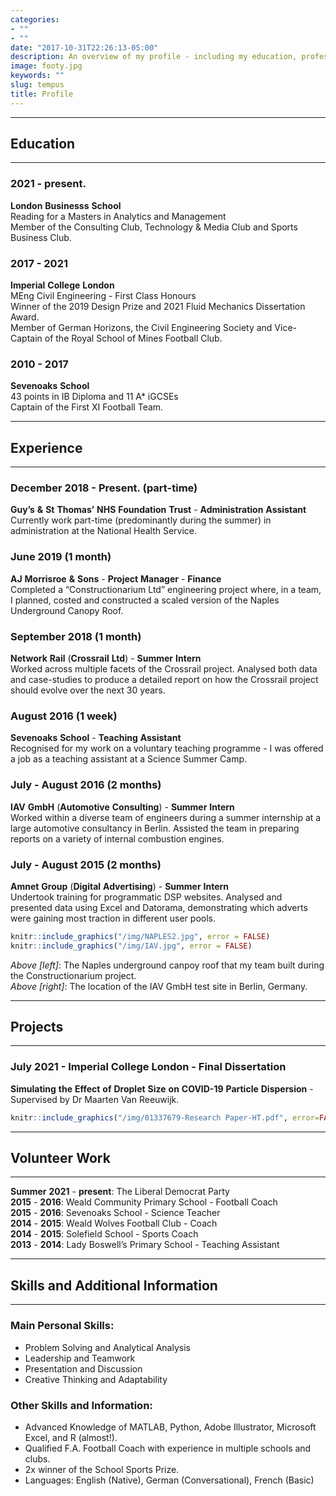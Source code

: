 ```yaml
---
categories:
- ""
- ""
date: "2017-10-31T22:26:13-05:00"
description: An overview of my profile - including my education, professional experience, volunteer work, co-curricular activities and more.
image: footy.jpg
keywords: ""
slug: tempus
title: Profile
---
```

***
## Education
***
### 2021 - present.
**London** **Businesss** **School**  
Reading for a Masters in Analytics and Management  
Member of the Consulting Club, Technology & Media Club and Sports Business Club.

### 2017 - 2021
**Imperial** **College** **London**  
MEng Civil Engineering - First Class Honours  
Winner of the 2019 Design Prize and 2021 Fluid Mechanics Dissertation Award.  
Member of German Horizons, the Civil Engineering Society and Vice-Captain of the Royal School of Mines Football Club.

### 2010 - 2017
**Sevenoaks** **School**  
43 points in IB Diploma and 11 A* iGCSEs  
Captain of the First XI Football Team.  
  
 

***
## Experience
***
### December 2018 - Present. (part-time)
**Guy's** **&** **St** **Thomas'** **NHS** **Foundation** **Trust** - **Administration** **Assistant**  
Currently work part-time (predominantly during the summer) in administration at the National Health Service.

### June 2019 (1 month)
**AJ** **Morrisroe** **&** **Sons** -  **Project** **Manager** - **Finance**  
Completed a "Constructionarium Ltd" engineering project where, in a team, I planned, costed and constructed a scaled version of the Naples Underground Canopy Roof. 

### September 2018 (1 month)
**Network** **Rail** (**Crossrail** **Ltd**) - **Summer** **Intern**  
Worked across multiple facets of the Crossrail project. Analysed both data and case-studies to produce a detailed report on how the Crossrail project should evolve over the next 30 years. 

### August 2016 (1 week)
**Sevenoaks** **School** - **Teaching** **Assistant**  
Recognised for my work on a voluntary teaching programme - I was offered a job as a teaching assistant at a Science Summer Camp. 

### July - August 2016 (2 months)
**IAV** **GmbH** (**Automotive** **Consulting**) - **Summer** **Intern**  
Worked within a diverse team of engineers during a summer internship at a large automotive consultancy in Berlin. Assisted the team in preparing reports on a variety of internal combustion engines.

### July - August 2015 (2 months)
**Amnet** **Group** (**Digital** **Advertising**) - **Summer** **Intern**  
Undertook training for programmatic DSP websites. Analysed and presented data using Excel and Datorama, demonstrating which adverts were gaining most traction in different user pools. 

```r
knitr::include_graphics("/img/NAPLES2.jpg", error = FALSE)
knitr::include_graphics("/img/IAV.jpg", error = FALSE)
```

*Above* *[left]*: The Naples underground canpoy roof that my team built during the Constructionarium project.  
*Above* *[right]*: The location of the IAV GmbH test site in Berlin, Germany.  



***
## Projects
***

### July 2021 - Imperial College London - Final Dissertation
**Simulating** **the** **Effect** **of** **Droplet** **Size** **on** **COVID-19** **Particle** **Dispersion** - Supervised by Dr Maarten Van Reeuwijk.

```r
knitr::include_graphics("/img/01337679-Research Paper-HT.pdf", error=FALSE)
```


***
## Volunteer Work
***

**Summer** **2021** - **present**: The Liberal Democrat Party   
**2015** - **2016**: Weald Community Primary School - Football Coach  
**2015** - **2016**: Sevenoaks School - Science Teacher  
**2014** - **2015**: Weald Wolves Football Club - Coach  
**2014** - **2015**: Solefield School - Sports Coach  
**2013** - **2014**: Lady Boswell's Primary School - Teaching Assistant


***
## Skills and Additional Information
***

### Main Personal Skills: 
* Problem Solving and Analytical Analysis
* Leadership and Teamwork
* Presentation and Discussion
* Creative Thinking and Adaptability

### Other Skills and Information:
* Advanced Knowledge of MATLAB, Python, Adobe Illustrator, Microsoft Excel, and R (almost!).
* Qualified F.A. Football Coach with experience in multiple schools and clubs. 
* 2x winner of the School Sports Prize.
* Languages: English (Native), German (Conversational), French (Basic)

